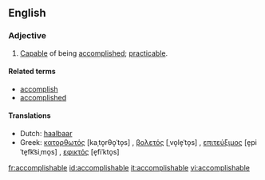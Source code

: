 ==English==

===Adjective===
{{infl|en|adjective}}

# [[Capable]] of being [[accomplished]]; [[practicable]].

====Related terms====
*[[accomplish]]
*[[accomplished]]

====Translations====
{{top}}
*Dutch: [[haalbaar]]
*Greek: [[κατορθωτός]] [kaˌto̞rθo̞ˈto̞s] {{m}}, [[βολετός]] [ˌvo̞le̞ˈto̞s] {{m}}, [[επιτεύξιμος]] [e̞piˈte̞fk͡siˌmo̞s] {{m}}, [[εφικτός]] [e̞fiˈkto̞s] {{m}}
{{mid}}
{{bottom}}

[[fr:accomplishable]]
[[id:accomplishable]]
[[it:accomplishable]]
[[vi:accomplishable]]